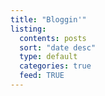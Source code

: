 ```yaml
---
title: "Bloggin'"
listing:
  contents: posts
  sort: "date desc"
  type: default
  categories: true
  feed: TRUE
---
```

